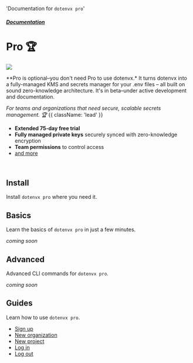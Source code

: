 
  'Documentation for `dotenvx pro`'

##### [Documentation](/docs)
# Pro 🏆

![](https://dotenvx.com/pro-banner.png)

<Note>
  **Pro is optional–you don't need Pro to use dotenvx.* It turns dotenvx into a fully-managed KMS and secrets manager for your .env files – all built on sound zero-knowledge architecture. It's in beta–under active development and documentation.
</Note>

*For teams and organizations that need secure, scalable secrets management. 🏆* {{ className: 'lead' }}

* **Extended 75-day free trial**
* **Fully managed private keys** securely synced with zero-knowledge encryption
* **Team permissions** to control access
* [and more](https://dotenvx.com/pricing/)

&nbsp;

## Install

Install `dotenvx pro` where you need it.

<InstallProCodeGroup />

## Basics

Learn the basics of `dotenvx pro` in just a few minutes.

*coming soon*

## Advanced

Advanced CLI commands for `dotenvx pro`.

*coming soon*

## Guides

Learn how to use `dotenvx pro`.

* [Sign up](/docs/pro/signup)
* [New organization](/docs/pro/new-organization)
* [New project](/docs/pro/new-project)
* [Log in](/docs/pro/login)
* [Log out](/docs/pro/logout)

